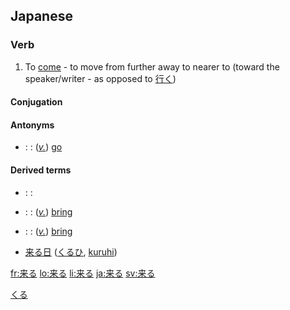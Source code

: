 ==Japanese==
{{ja-kanjitab|来}}

===Verb===
{{ja-verb|kk|type=3|hira=くる|rom=kuru}}

# To [[come]] - to move from further away to nearer to (toward the speaker/writer - as opposed to [[行く]])

====Conjugation====
{{ja-kuru|||}}

====Antonyms====
* {{ja}}: {{t+|ja|行く|tr=[[いく]], [[iku]]|sc=Jpan}}: (''[[verb|v.]]'') [[go]]

====Derived terms====
* {{ja}}: {{t|ja|迫り来る|tr=[[せまりくる]], [[semarikuru]]|sc=Jpan}}:
* {{ja}}: {{t|ja|持って来る|tr=[[もってくる]], [[mottekuru]]|sc=Jpan}}: (''[[verb|v.]]'') [[bring]] {{qualifier|the objective is thing}}
* {{ja}}: {{t|ja|連れて来る|tr=[[つれてくる]], [[tsuretekuru]]|sc=Jpan}}: (''[[verb|v.]]'') [[bring]] {{qualifier|the objective is person}}
* [[来る日]] ([[くるひ]], [[kuruhi]])

[[Category:1000 Japanese basic words|くる]]

[[fr:来る]]
[[lo:来る]]
[[li:来る]]
[[ja:来る]]
[[sv:来る]]